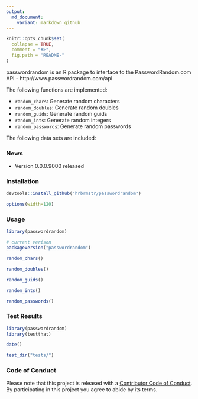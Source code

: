 ```yaml
---
output:
  md_document:
    variant: markdown_github
---
```


<!-- README.md is generated from README.Rmd. Please edit that file -->

```r
knitr::opts_chunk$set(
  collapse = TRUE,
  comment = "#>",
  fig.path = "README-"
)
```

passwordrandom is an R package to interface to the PasswordRandom.com API - http://www.passwordrandom.com/api

The following functions are implemented:

- `random_chars`:	Generate random characters
- `random_doubles`:	Generate random doubles
- `random_guids`:	Generate random guids
- `random_ints`:	Generate random integers
- `random_passwords`:	Generate random passwords

The following data sets are included:

### News

- Version 0.0.0.9000 released

### Installation

```r
devtools::install_github("hrbrmstr/passwordrandom")
```

```r
options(width=120)
```

### Usage

```r
library(passwordrandom)

# current verison
packageVersion("passwordrandom")

random_chars()

random_doubles()

random_guids()

random_ints()

random_passwords()

```

### Test Results

```r
library(passwordrandom)
library(testthat)

date()

test_dir("tests/")
```

### Code of Conduct

Please note that this project is released with a [Contributor Code of Conduct](CONDUCT.md). 
By participating in this project you agree to abide by its terms.

